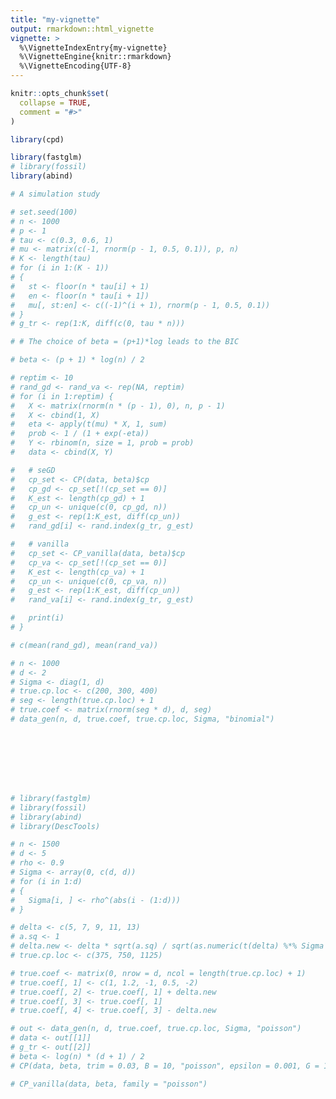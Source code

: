 ```yaml
---
title: "my-vignette"
output: rmarkdown::html_vignette
vignette: >
  %\VignetteIndexEntry{my-vignette}
  %\VignetteEngine{knitr::rmarkdown}
  %\VignetteEncoding{UTF-8}
---
```


```r
knitr::opts_chunk$set(
  collapse = TRUE,
  comment = "#>"
)
```

```r
library(cpd)
```

```r
library(fastglm)
# library(fossil)
library(abind)

# A simulation study

# set.seed(100)
# n <- 1000
# p <- 1
# tau <- c(0.3, 0.6, 1)
# mu <- matrix(c(-1, rnorm(p - 1, 0.5, 0.1)), p, n)
# K <- length(tau)
# for (i in 1:(K - 1))
# {
#   st <- floor(n * tau[i] + 1)
#   en <- floor(n * tau[i + 1])
#   mu[, st:en] <- c((-1)^(i + 1), rnorm(p - 1, 0.5, 0.1))
# }
# g_tr <- rep(1:K, diff(c(0, tau * n)))

# # The choice of beta = (p+1)*log leads to the BIC

# beta <- (p + 1) * log(n) / 2

# reptim <- 10
# rand_gd <- rand_va <- rep(NA, reptim)
# for (i in 1:reptim) {
#   X <- matrix(rnorm(n * (p - 1), 0), n, p - 1)
#   X <- cbind(1, X)
#   eta <- apply(t(mu) * X, 1, sum)
#   prob <- 1 / (1 + exp(-eta))
#   Y <- rbinom(n, size = 1, prob = prob)
#   data <- cbind(X, Y)

#   # seGD
#   cp_set <- CP(data, beta)$cp
#   cp_gd <- cp_set[!(cp_set == 0)]
#   K_est <- length(cp_gd) + 1
#   cp_un <- unique(c(0, cp_gd, n))
#   g_est <- rep(1:K_est, diff(cp_un))
#   rand_gd[i] <- rand.index(g_tr, g_est)

#   # vanilla
#   cp_set <- CP_vanilla(data, beta)$cp
#   cp_va <- cp_set[!(cp_set == 0)]
#   K_est <- length(cp_va) + 1
#   cp_un <- unique(c(0, cp_va, n))
#   g_est <- rep(1:K_est, diff(cp_un))
#   rand_va[i] <- rand.index(g_tr, g_est)

#   print(i)
# }

# c(mean(rand_gd), mean(rand_va))

# n <- 1000
# d <- 2
# Sigma <- diag(1, d)
# true.cp.loc <- c(200, 300, 400)
# seg <- length(true.cp.loc) + 1
# true.coef <- matrix(rnorm(seg * d), d, seg)
# data_gen(n, d, true.coef, true.cp.loc, Sigma, "binomial")








# library(fastglm)
# library(fossil)
# library(abind)
# library(DescTools)

# n <- 1500
# d <- 5
# rho <- 0.9
# Sigma <- array(0, c(d, d))
# for (i in 1:d)
# {
#   Sigma[i, ] <- rho^(abs(i - (1:d)))
# }

# delta <- c(5, 7, 9, 11, 13)
# a.sq <- 1
# delta.new <- delta * sqrt(a.sq) / sqrt(as.numeric(t(delta) %*% Sigma %*% delta))
# true.cp.loc <- c(375, 750, 1125)

# true.coef <- matrix(0, nrow = d, ncol = length(true.cp.loc) + 1)
# true.coef[, 1] <- c(1, 1.2, -1, 0.5, -2)
# true.coef[, 2] <- true.coef[, 1] + delta.new
# true.coef[, 3] <- true.coef[, 1]
# true.coef[, 4] <- true.coef[, 3] - delta.new

# out <- data_gen(n, d, true.coef, true.cp.loc, Sigma, "poisson")
# data <- out[[1]]
# g_tr <- out[[2]]
# beta <- log(n) * (d + 1) / 2
# CP(data, beta, trim = 0.03, B = 10, "poisson", epsilon = 0.001, G = 10^10, L = -20, H = 20)

# CP_vanilla(data, beta, family = "poisson")

```